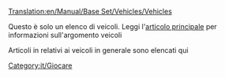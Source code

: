 [[Translation:en/Manual/Base Set/Vehicles/Vehicles]]

Questo è solo un elenco di veicoli. Leggi l'[[it/Manual/Base Set/Vehicles/Veicoli|articolo principale]] per informazioni sull'argomento veicoli

Articoli in relativi ai veicoli in generale sono elencati qui

[[Category:it/Giocare]]
